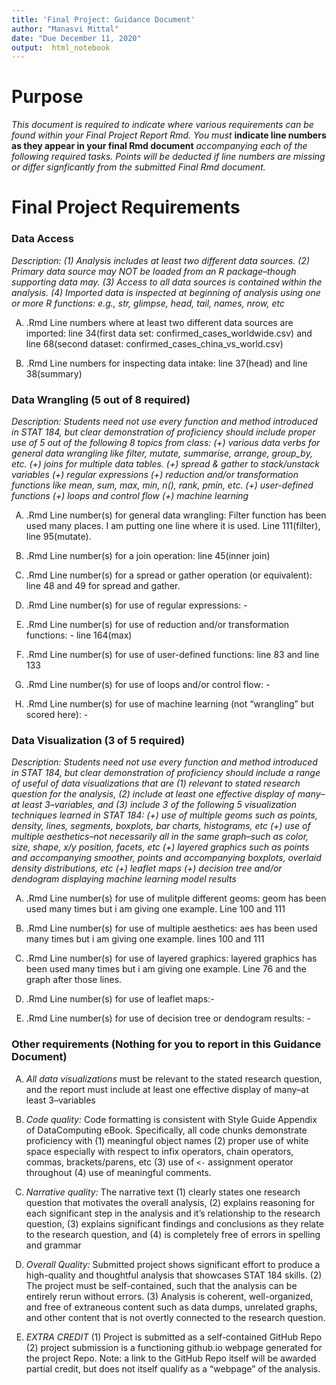 ```yaml
---
title: 'Final Project: Guidance Document'
author: "Manasvi Mittal"
date: "Due December 11, 2020"
output:  html_notebook
---
```


# Purpose

*This document is required to indicate where various requirements can be found within your Final Project Report Rmd.  You must* **indicate line numbers as they appear in your final Rmd document** *accompanying each of the following required tasks. Points will be deducted if line numbers are missing or differ signficantly from the submitted Final Rmd document.*  


# Final Project Requirements


### Data Access

*Description: (1) Analysis includes at least two different data sources. (2) Primary data source may NOT be loaded from an R package--though supporting data may. (3) Access to all data sources is contained within the analysis. (4) Imported data is inspected at beginning of analysis using one or more R functions: e.g., str, glimpse, head, tail, names, nrow, etc*

(A) .Rmd Line numbers where at least two different data sources are imported: line 34(first data set: confirmed_cases_worldwide.csv) and line 68(second dataset: confirmed_cases_china_vs_world.csv)


(B) .Rmd Line numbers for inspecting data intake: line 37(head) and line 38(summary)


### Data Wrangling (5 out of 8 required)

*Description: Students need not use every function and method introduced in STAT 184, but clear demonstration of proficiency should include proper use of 5 out of the following 8 topics from class: (+) various data verbs for general data wrangling like filter, mutate, summarise, arrange, group_by, etc. (+) joins for multiple data tables. (+) spread & gather to stack/unstack variables (+) regular expressions (+) reduction and/or transformation functions like mean, sum, max, min, n(), rank, pmin, etc. (+) user-defined functions (+) loops and control flow (+) machine learning*


(A) .Rmd Line number(s) for general data wrangling: Filter function has been used many places. I am putting one line where it is used. Line 111(filter), line 95(mutate).


(B) .Rmd Line number(s) for a join operation: line 45(inner join)


(C) .Rmd Line number(s) for a spread or gather operation (or equivalent): line 48 and 49 for spread and gather.


(D) .Rmd Line number(s) for use of regular expressions: - 


(E) .Rmd Line number(s) for use of reduction and/or transformation functions: - line 164(max)


(F) .Rmd Line number(s) for use of user-defined functions: line 83 and line 133


(G) .Rmd Line number(s) for use of loops and/or control flow: - 


(H) .Rmd Line number(s) for use of machine learning (not "wrangling" but scored here): -



### Data Visualization (3 of 5 required)

*Description: Students need not use every function and method introduced in STAT 184, but clear demonstration of proficiency should include a range of useful of data visualizations that are (1) relevant to stated research question for the analysis, (2) include at least one effective display of many--at least 3--variables, and (3) include 3 of the following 5 visualization techniques learned in STAT 184: (+) use of multiple geoms such as points, density, lines, segments, boxplots, bar charts, histograms, etc (+) use of multiple aesthetics--not necessarily all in the same graph--such as color, size, shape, x/y position, facets, etc (+) layered graphics such as points and accompanying smoother, points and accompanying boxplots, overlaid density distributions, etc (+) leaflet maps (+) decision tree and/or dendogram displaying machine learning model results*


(A) .Rmd Line number(s) for use of mulitple different geoms:  geom has been used many times but i am giving one example. Line 100 and 111

(B) .Rmd Line number(s) for use of multiple aesthetics: aes has been used many times but i am giving one example. lines 100 and 111

(C) .Rmd Line number(s) for use of layered graphics: layered graphics has been used many times but i am giving one example. Line 76 and the graph after those lines. 

(D) .Rmd Line number(s) for use of leaflet maps:-

(E) .Rmd Line number(s) for use of decision tree or dendogram results:  - 




### Other requirements (Nothing for you to report in this Guidance Document)

(A) *All data visualizations* must be relevant to the stated research question, and the report must include at least one effective display of many--at least 3--variables 

(B) *Code quality:* Code formatting is consistent with Style Guide Appendix of DataComputing eBook. Specifically, all code chunks demonstrate proficiency with (1) meaningful object names (2) proper use of white space especially with respect to infix operators, chain operators, commas, brackets/parens, etc (3) use of `<-` assignment operator throughout (4) use of meaningful comments.

(C) *Narrative quality:* The narrative text (1) clearly states one research question that motivates the overall analysis, (2) explains reasoning for each significant step in the analysis and it's relationship to the research question, (3) explains significant findings and conclusions as they relate to the research question, and (4) is completely free of errors in spelling and grammar

(D) *Overall Quality:* Submitted project shows significant effort to produce a high-quality and thoughtful analysis that showcases STAT 184 skills. (2) The project must be self-contained, such that the analysis can be entirely rerun without errors. (3) Analysis is coherent, well-organized, and free of extraneous content such as data dumps, unrelated graphs, and other content that is not overtly connected to the research question.

(E) *EXTRA CREDIT* (1) Project is submitted as a self-contained GitHub Repo (2) project submission is a functioning github.io webpage generated for the project Repo. Note: a link to the GitHub Repo itself will be awarded partial credit, but does not itself qualify as a "webpage" of the analysis.



